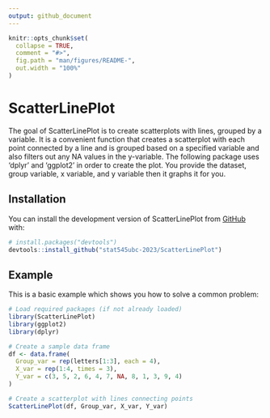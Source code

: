 ```yaml
---
output: github_document
---
```


<!-- README.md is generated from README.Rmd. Please edit that file -->

```r
knitr::opts_chunk$set(
  collapse = TRUE,
  comment = "#>",
  fig.path = "man/figures/README-",
  out.width = "100%"
)
```

# ScatterLinePlot

<!-- badges: start -->
<!-- badges: end -->

The goal of ScatterLinePlot is to create scatterplots with lines, grouped by a variable. It is a convenient function that creates a scatterplot with each point connected by a line and is grouped based on a specified variable and also filters out any NA values in the y-variable. The following package uses 'dplyr' and 'ggplot2' in order to create the plot. You provide the dataset, group variable, x variable, and y variable then it graphs it for you.

## Installation

You can install the development version of ScatterLinePlot from [GitHub](https://github.com/) with:

``` r
# install.packages("devtools")
devtools::install_github("stat545ubc-2023/ScatterLinePlot")
```

## Example

This is a basic example which shows you how to solve a common problem:

```r
# Load required packages (if not already loaded)
library(ScatterLinePlot)
library(ggplot2)
library(dplyr)

# Create a sample data frame
df <- data.frame(
  Group_var = rep(letters[1:3], each = 4),
  X_var = rep(1:4, times = 3),
  Y_var = c(3, 5, 2, 6, 4, 7, NA, 8, 1, 3, 9, 4)
)

# Create a scatterplot with lines connecting points
ScatterLinePlot(df, Group_var, X_var, Y_var)
```


